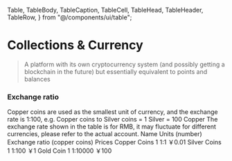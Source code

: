   Table,
  TableBody,
  TableCaption,
  TableCell,
  TableHead,
  TableHeader,
  TableRow,
} from "@/components/ui/table";

# Collections & Currency

> A platform with its own cryptocurrency system (and possibly getting a blockchain in the future) but essentially equivalent to points and balances

### Exchange ratio

<Card className="my-4 items-center justify-center px-14 mx-14">
  <CardContent className="p-3">
    <Table className="mt-2">
      <TableCaption>
        Copper coins are used as the smallest unit of currency, and the exchange
        rate is 1:100, e.g. Copper coins to Silver coins = 1 Silver = 100 Copper
        The exchange rate shown in the table is for RMB, it may fluctuate for
        different currencies, please refer to the actual account.
      </TableCaption>
      <TableHeader>
        <TableRow>
          <TableHead className="text-center">Name</TableHead>
          <TableHead className="text-center">Units (number)</TableHead>
          <TableHead className="text-center">
            Exchange ratio (copper coins)
          </TableHead>
          <TableHead className="text-center">Prices</TableHead>
        </TableRow>
      </TableHeader>
      <TableBody className="text-center">
        <TableRow>
          <TableCell>Copper Coins</TableCell>
          <TableCell>1</TableCell>
          <TableCell>1:1</TableCell>
          <TableCell>￥0.01</TableCell>
        </TableRow>
        <TableRow>
          <TableCell>Silver Coins</TableCell>
          <TableCell>1</TableCell>
          <TableCell>1:100</TableCell>
          <TableCell>￥1</TableCell>
        </TableRow>
        <TableRow>
          <TableCell>Gold Coin</TableCell>
          <TableCell>1</TableCell>
          <TableCell>1:10000</TableCell>
          <TableCell>￥100</TableCell>
        </TableRow>
      </TableBody>
    </Table>
  </CardContent>
</Card>
